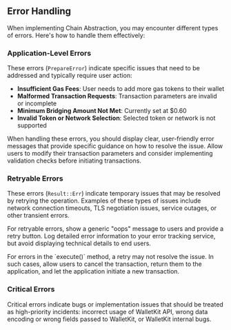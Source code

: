 ## Error Handling

When implementing Chain Abstraction, you may encounter different types of errors. Here's how to handle them effectively:

### Application-Level Errors

These errors (`PrepareError`) indicate specific issues that need to be addressed and typically require user action:

- **Insufficient Gas Fees**: User needs to add more gas tokens to their wallet
- **Malformed Transaction Requests**: Transaction parameters are invalid or incomplete
- **Minimum Bridging Amount Not Met**: Currently set at $0.60
- **Invalid Token or Network Selection**: Selected token or network is not supported

When handling these errors, you should display clear, user-friendly error messages that provide specific guidance on how to resolve the issue. Allow users to modify their transaction parameters and consider implementing validation checks before initiating transactions.

### Retryable Errors

These errors (`Result::Err`) indicate temporary issues that may be resolved by retrying the operation. 
Examples of these types of issues include network connection timeouts, TLS negotiation issues, service outages, or other transient errors.

For retryable errors, show a generic "oops" message to users and provide a retry button. Log detailed error information to your error tracking service, but avoid displaying technical details to end users.

<Note>
For errors in the `execute()` method, a retry may not resolve the issue. In such cases, allow users to cancel the transaction, return them to the application, and let the application initiate a new transaction.
</Note>

### Critical Errors

Critical errors indicate bugs or implementation issues that should be treated as high-priority incidents: incorrect usage of WalletKit API, wrong data encoding or wrong fields passed to WalletKit, or WalletKit internal bugs.
